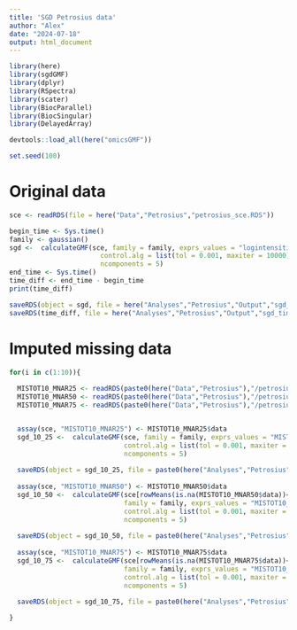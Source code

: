 ```yaml
---
title: 'SGD Petrosius data'
author: "Alex"
date: "2024-07-18"
output: html_document
---
```



```r
library(here)
library(sgdGMF)
library(dplyr)
library(RSpectra)
library(scater)
library(BiocParallel)
library(BiocSingular)
library(DelayedArray)

devtools::load_all(here("omicsGMF"))

set.seed(100)
```



# Original data

```r
sce <- readRDS(file = here("Data","Petrosius","petrosius_sce.RDS"))

```


```r
begin_time <- Sys.time()
family <- gaussian()
sgd <-  calculateGMF(sce, family = family, exprs_values = "logintensities", 
                       control.alg = list(tol = 0.001, maxiter = 10000),
                       ncomponents = 5)
end_time <- Sys.time()
time_diff <- end_time - begin_time
print(time_diff)

```


```r
saveRDS(object = sgd, file = here("Analyses","Petrosius","Output","sgd_sce.RDS"))
saveRDS(time_diff, file = here("Analyses","Petrosius","Output","sgd_time.RDS"))
```


# Imputed missing data


```r
for(i in c(1:10)){
  
  MISTOT10_MNAR25 <- readRDS(paste0(here("Data","Petrosius"),"/petrosius_MISTOT10_MNAR25_", i, ".RDS"))
  MISTOT10_MNAR50 <- readRDS(paste0(here("Data","Petrosius"),"/petrosius_MISTOT10_MNAR50_", i, ".RDS"))
  MISTOT10_MNAR75 <- readRDS(paste0(here("Data","Petrosius"),"/petrosius_MISTOT10_MNAR75_", i, ".RDS"))


  assay(sce, "MISTOT10_MNAR25") <- MISTOT10_MNAR25$data
  sgd_10_25 <-  calculateGMF(sce, family = family, exprs_values = "MISTOT10_MNAR25", 
                             control.alg = list(tol = 0.001, maxiter = 10000),
                             ncomponents = 5)
  
  saveRDS(object = sgd_10_25, file = paste0(here("Analyses","Petrosius","Output"),"/sgd_MISTOT10_MNAR25_", i, ".RDS"))
  
  assay(sce, "MISTOT10_MNAR50") <- MISTOT10_MNAR50$data
  sgd_10_50 <-  calculateGMF(sce[rowMeans(is.na(MISTOT10_MNAR50$data))<1,],
                             family = family, exprs_values = "MISTOT10_MNAR50", 
                             control.alg = list(tol = 0.001, maxiter = 10000),
                             ncomponents = 5)
  
  saveRDS(object = sgd_10_50, file = paste0(here("Analyses","Petrosius","Output"),"/sgd_MISTOT10_MNAR50_", i, ".RDS"))
  
  assay(sce, "MISTOT10_MNAR75") <- MISTOT10_MNAR75$data
  sgd_10_75 <-  calculateGMF(sce[rowMeans(is.na(MISTOT10_MNAR75$data))<1,], 
                             family = family, exprs_values = "MISTOT10_MNAR75", 
                             control.alg = list(tol = 0.001, maxiter = 10000),
                             ncomponents = 5)
  
  saveRDS(object = sgd_10_75, file = paste0(here("Analyses","Petrosius","Output"),"/sgd_MISTOT10_MNAR75_", i, ".RDS"))

}
```










